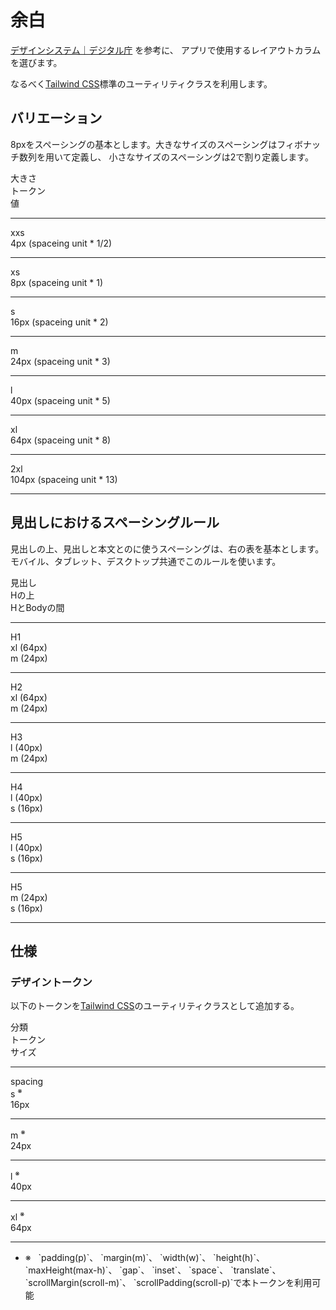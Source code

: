 
<Meta title="スタイル/04. 余白" />
<div className={`${noto_sans_jp.variable}`}><Unstyled><div className="font-sans text-on-surface">

# 余白

[デザインシステム｜デジタル庁](https://www.digital.go.jp/policies/servicedesign/designsystem/) を参考に、
アプリで使用するレイアウトカラムを選びます。

なるべく[Tailwind CSS](https://tailwindcss.com/)標準のユーティリティクラスを利用します。

## バリエーション

8pxをスペーシングの基本とします。大きなサイズのスペーシングはフィボナッチ数列を用いて定義し、
小さなサイズのスペーシングは2で割り定義します。

<div className="grid gap-2 grid-cols-12 bg-surface text-on-surface my-8 items-center bg-surface p-4 rounded-md border border-outline-variant">
    <div className="col-span-3 px-2 text-on-surface">大きさ</div>
    <div className="col-span-2 px-2 text-on-surface">トークン</div>
    <div className="col-span-2 px-2 text-on-surface">値</div>
    <hr className="col-span-full border border-outline" />
    <div className="col-span-3 py-2 px-2 text-on-surface"><div className="w-1 h-1 bg-surface-container-highest"></div></div>
    <div className="col-span-2 py-2 px-2 text-on-surface">xxs</div>
    <div className="col-span-7 py-2 px-2 text-on-surface">4px (spaceing unit * 1/2)</div>
    <hr className="col-span-full border border-outline" />
    <div className="col-span-3 py-2 px-2 text-on-surface"><div className="w-2 h-2 bg-surface-container-highest"></div></div>
    <div className="col-span-2 py-2 px-2 text-on-surface">xs</div>
    <div className="col-span-7 py-2 px-2 text-on-surface">8px (spaceing unit * 1)</div>
    <hr className="col-span-full border border-outline" />
    <div className="col-span-3 py-2 px-2 text-on-surface"><div className="w-4 h-4 bg-surface-container-highest"></div></div>
    <div className="col-span-2 py-2 px-2 text-on-surface">s</div>
    <div className="col-span-7 py-2 px-2 text-on-surface">16px (spaceing unit * 2)</div>
    <hr className="col-span-full border border-outline" />
    <div className="col-span-3 py-2 px-2 text-on-surface"><div className="w-6 h-6 bg-surface-container-highest"></div></div>
    <div className="col-span-2 py-2 px-2 text-on-surface">m</div>
    <div className="col-span-7 py-2 px-2 text-on-surface">24px (spaceing unit * 3)</div>
    <hr className="col-span-full border border-outline" />
    <div className="col-span-3 py-2 px-2 text-on-surface"><div className="w-10 h-10 bg-surface-container-highest"></div></div>
    <div className="col-span-2 py-2 px-2 text-on-surface">l</div>
    <div className="col-span-7 py-2 px-2 text-on-surface">40px (spaceing unit * 5)</div>
    <hr className="col-span-full border border-outline" />
    <div className="col-span-3 py-2 px-2 text-on-surface"><div className="w-16 h-16 bg-surface-container-highest"></div></div>
    <div className="col-span-2 py-2 px-2 text-on-surface">xl</div>
    <div className="col-span-7 py-2 px-2 text-on-surface">64px (spaceing unit * 8)</div>
    <hr className="col-span-full border border-outline" />
    <div className="col-span-3 py-2 px-2 text-on-surface"><div className="w-[104px] h-[104px] bg-surface-container-highest"></div></div>
    <div className="col-span-2 py-2 px-2 text-on-surface">2xl</div>
    <div className="col-span-7 py-2 px-2 text-on-surface">104px (spaceing unit * 13)</div>
    <hr className="col-span-full border border-outline" />
</div>

## 見出しにおけるスペーシングルール

見出しの上、見出しと本文とのに使うスペーシングは、右の表を基本とします。
モバイル、タブレット、デスクトップ共通でこのルールを使います。

<div className="grid gap-2 grid-cols-12 bg-surface text-on-surface my-8 items-center bg-surface p-4 rounded-md border border-outline-variant">
    <div className="col-span-2 px-2 text-on-surface">見出し</div>
    <div className="col-span-2 px-2 text-on-surface">Hの上</div>
    <div className="col-span-2 px-2 text-on-surface">HとBodyの間</div>
    <hr className="col-span-full border border-outline" />
    <div className="col-span-2 py-2 px-2 text-on-surface">H1</div>
    <div className="col-span-2 py-2 px-2 text-on-surface">xl (64px)</div>
    <div className="col-span-2 py-2 px-2 text-on-surface">m (24px)</div>
    <hr className="col-span-full border border-outline" />
    <div className="col-span-2 py-2 px-2 text-on-surface">H2</div>
    <div className="col-span-2 py-2 px-2 text-on-surface">xl (64px)</div>
    <div className="col-span-2 py-2 px-2 text-on-surface">m (24px)</div>
    <hr className="col-span-full border border-outline" />
    <div className="col-span-2 py-2 px-2 text-on-surface">H3</div>
    <div className="col-span-2 py-2 px-2 text-on-surface">l (40px)</div>
    <div className="col-span-2 py-2 px-2 text-on-surface">m (24px)</div>
    <hr className="col-span-full border border-outline" />
    <div className="col-span-2 py-2 px-2 text-on-surface">H4</div>
    <div className="col-span-2 py-2 px-2 text-on-surface">l (40px)</div>
    <div className="col-span-2 py-2 px-2 text-on-surface">s (16px)</div>
    <hr className="col-span-full border border-outline" />
    <div className="col-span-2 py-2 px-2 text-on-surface">H5</div>
    <div className="col-span-2 py-2 px-2 text-on-surface">l (40px)</div>
    <div className="col-span-2 py-2 px-2 text-on-surface">s (16px)</div>
    <hr className="col-span-full border border-outline" />
    <div className="col-span-2 py-2 px-2 text-on-surface">H5</div>
    <div className="col-span-2 py-2 px-2 text-on-surface">m (24px)</div>
    <div className="col-span-2 py-2 px-2 text-on-surface">s (16px)</div>
    <hr className="col-span-full border border-outline" />
</div>

## 仕様

### デザイントークン

以下のトークンを[Tailwind CSS](https://tailwindcss.com/)のユーティリティクラスとして追加する。

<div className="grid gap-4 grid-cols-12 bg-surface text-on-surface my-8 items-center p-4 rounded-md border border-outline-variant">
    <div className="col-span-4 px-2 text-on-surface">分類</div>
    <div className="col-span-4 px-2 text-on-surface">トークン</div>
    <div className="col-span-4 px-2 text-on-surface">サイズ</div>
    <hr className="col-span-12 border border-outline" />
    <div className="col-span-4 py-2 px-2 text-on-surface">spacing</div>
    <div className="col-span-4 py-2 px-2 text-on-surface">s <sup>※</sup></div>
    <div className="col-span-4 py-2 px-2 text-on-surface">16px</div>
    <hr className="col-start-5 col-span-8 border border-outline" />
    <div className="col-start-5 col-span-4 py-2 px-2 text-on-surface">m <sup>※</sup></div>
    <div className="col-span-4 py-2 px-2 text-on-surface">24px</div>
    <hr className="col-start-5 col-span-8 border border-outline" />
    <div className="col-start-5 col-span-4 py-2 px-2 text-on-surface">l <sup>※</sup></div>
    <div className="col-span-4 py-2 px-2 text-on-surface">40px</div>
    <hr className="col-start-5 col-span-8 border border-outline" />
    <div className="col-start-5 col-span-4 py-2 px-2 text-on-surface">xl <sup>※</sup></div>
    <div className="col-span-4 py-2 px-2 text-on-surface">64px</div>
    <hr className="col-span-full border border-outline" />
</div>

<ul className="comment">
    <li>※ &nbsp; `padding(p)`、 `margin(m)`、 `width(w)`、 `height(h)`、 `maxHeight(max-h)`、 `gap`、 `inset`、 `space`、 `translate`、 `scrollMargin(scroll-m)`、 `scrollPadding(scroll-p)`で本トークンを利用可能</li>
</ul>

</div></Unstyled></div>